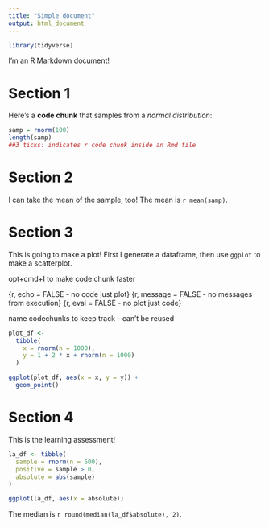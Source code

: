 ```yaml
---
title: "Simple document"
output: html_document
---
```


```r
library(tidyverse)
```



I'm an R Markdown document! 

# Section 1

Here's a **code chunk** that samples from 
a _normal distribution_:

```r
samp = rnorm(100)
length(samp)
##3 ticks: indicates r code chunk inside an Rmd file
```




# Section 2

I can take the mean of the sample, too!
The mean is `r mean(samp)`.


# Section 3

This is going to make a plot! First I generate a dataframe, then use `ggplot` to make a scatterplot.

opt+cmd+I to make code chunk faster

{r, echo = FALSE - no code just plot}
{r, message = FALSE - no messages from execution}
{r, eval = FALSE - no plot just code}

name codechunks to keep track - can't be reused

```r
plot_df <- 
  tibble(
    x = rnorm(n = 1000),
    y = 1 + 2 * x + rnorm(n = 1000)
  )

ggplot(plot_df, aes(x = x, y = y)) +
  geom_point()

```

# Section 4

This is the learning assessment!

```r
la_df <- tibble(
  sample = rnorm(n = 500),
  positive = sample > 0,
  absolute = abs(sample)
)

ggplot(la_df, aes(x = absolute)) 
```

The median is `r round(median(la_df$absolute), 2)`.








